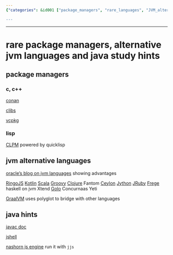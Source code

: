 ```yaml
---
{"categories": &id001 ["package_managers", "rare_languages", "JVM_alternatives", "Kotlin", "Scala", "Groovy", "Clojure", "language_integration", "Conan", "CLibs", "Vcpkg", "javac_doc", "GraalVM", "polyglot"], "category": "Package Managers", "date": "2022-12-13 22:20:07", "description": "The text explores package managers for less common languages, such as Conan, CLibs, and Vcpkg. It also delves into JVM alternatives like Kotlin, Scala, Groovy, and Clojure. Furthermore, it covers tools like javac doc and GraalVM's polyglot, which facilitate language integration.", "tags": *id001, "title": "rare package managers, alternative jvm languages and java study hints"}

---
```


------

# rare package managers, alternative jvm languages and java study hints

## package managers

### c, c++
[conan](https://conan.io/)

[clibs](https://www.clibs.org/)

[vcpkg](https://vcpkg.io/en/index.html)

### lisp

[CLPM](https://www.clpm.dev/) powered by quicklisp

## jvm alternative languages

[oracle's blog on jvm languages](https://www.oracle.com/technical-resources/articles/java/architect-languages.html) showing advantages

[RingoJS](https://www.ringojs.org/documentation/)
[Kotlin](https://kotlinlang.org/)
[Scala](https://www.scala-lang.org/)
[Groovy](http://www.groovy-lang.org/)
[Clojure](https://clojure.org/)
Fantom
[Ceylon](https://ceylon-lang.org/)
[Jython](https://www.jython.org/)
[JRuby](https://www.jruby.org/)
[Frege](https://github.com/Frege/frege) haskell on jvm
Xtend
[Golo](https://golo-lang.org/)
Concurnaas
Yeti

[GraalVM](https://github.com/oracle/graal) uses polyglot to bridge with other languages

## java hints

[javac doc](https://docs.oracle.com/en/java/javase/18/docs/specs/man/javac.html#arrangement-of-source-code-for-a-package)

[jshell](https://docs.oracle.com/javase/10/jshell/introduction-jshell.htm)

[nashorn js engine](https://www.oracle.com/technical-resources/articles/java/jf14-nashorn.html) run it with `jjs`



